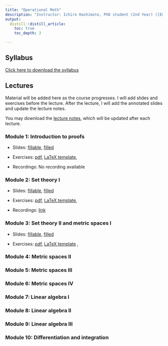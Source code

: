 ```yaml
---
title: "Operational Math"
description: "Instructor: Ichiro Hashimoto, PhD student (2nd Year) ([Email](mailto:ichiro.hashimoto@mail.utoronto.ca))"
output:
  distill::distill_article:
    toc: true
    toc_depth: 3

---
```


## Syllabus
[Click here to download the syllabus](Math/2024/syllabus/syllabus_operational_math.pdf)


## Lectures

Material will be added here as the course progresses. I will add slides and exercises before the lecture. After the lecture, I will add the annotated slides and update the lecture notes. 


<!-- Note: I will comment these in as the course progresses. Before each lecture students will have access to the slides with blanks as well as the exercises (either a pdf or a tex file they can fill in). After each lecture I will add the filled-in slides (I will hand-write during the lecture) and update the lecture notes -->


You may download the [lecture notes](Math/2024/lecture_notes/math_notes.pdf), which will be updated after each lecture.



### Module 1: Introduction to proofs

- Slides: [fillable](Math/2024/module1/slides.pdf),  [filled](Math/2024/module1/slides_filled.pdf) 

- Exercises: [pdf](Math/2024/module1/exercises.pdf), [LaTeX template](Math/2024/module1/exercises.tex),
<!--[solutions](Math/2024/module1/exercise_solutions.pdf)
-->

- Recordings: No recording available

### Module 2: Set theory I

- Slides: [fillable](Math/2024/module2/slides.pdf), [filled](Math/2024/module2/slides_filled.pdf)

- Exercises: [pdf](Math/2024/module2/exercises.pdf), [LaTeX template](Math/2024/module2/exercises.tex), 
<!--
[solutions](Math/2024/module2/exercise_solutions.pdf)
-->

- Recordings: [link](https://play.library.utoronto.ca/watch/13bed2e818ac992a0a4edc1becbddfbb)

### Module 3: Set theory II and metric spaces I
- Slides: [fillable](Math/2024/module3/slides.pdf), [filled](Math/2024/module3/slides_filled.pdf)

- Exercises: [pdf](Math/2024/module3/exercises.pdf), [LaTeX template](Math/2024/module3/exercises.tex) , <!--[solutions](Math/2024/module3/exercise_solutions.pdf)
-->


### Module 4: Metric spaces II
<!--
- Slides: [fillable](Math/2024/module4/slides.pdf), [filled](Math/2024/module4/slides_filled.pdf)

- Exercises: [pdf](Math/2024/module4/exercises.pdf), [LaTeX template](Math/2024/module4/exercises.tex), [solutions](Math/2024/module4/exercise_solutions.pdf)
-->

### Module 5: Metric spaces III
<!--
- Slides: [fillable](Math/2024/module5/slides.pdf), [filled](Math/2024/module5/slides_filled.pdf)

- Exercises: [pdf](Math/2024/module5/exercises.pdf), [LaTeX](Math/2024/module5/exercises.tex), [solutions](Math/2024/module5/exercise_solutions.pdf) 
-->

### Module 6: Metric spaces IV
<!--
- Slides: [fillable](Math/2024/module6/slides.pdf) , [filled](Math/2024/module6/slides_filled.pdf)

- Exercises: [pdf](Math/2024/module6/exercises.pdf), [LaTeX](Math/2024/module6/exercises.tex), [solutions](Math/2024/module6/exercise_solutions.pdf) 
-->
 
### Module 7: Linear algebra I
<!--
- Slides: [fillable](Math/2024/module7/slides.pdf), [filled](Math/2024/module7/slides_filled.pdf)

- Exercises: [pdf](Math/2024/module7/exercises.pdf), [LaTeX](Math/2024/module7/exercises.tex), [solutions](Math/2024/module7/exercise_solutions.pdf)
-->

### Module 8: Linear algebra II
<!--
- Slides: [fillable](Math/2024/module8/slides.pdf), [filled](Math/2024/module8/slides_filled.pdf)

- Exercises: [pdf](Math/2024/module8/exercises.pdf), [LaTeX](Math/2024/module8/exercises.tex), [solutions](Math/2024/module8/exercise_solutions.pdf)
-->

### Module 9: Linear algebra III
<!--
- Slides: [fillable](Math/2024/module9/slides.pdf), [filled](Math/2024/module9/slides_filled.pdf)

- Exercises: [pdf](Math/2024/module9/exercises.pdf), [LaTeX](Math/2024/module9/exercises.tex), [solutions](Math/2024/module9/exercise_solutions.pdf)
-->
 
### Module 10: Differentiation and integration
<!--
- Slides: [fillable](Math/2024/module10/slides.pdf), [filled](Math/2024/module10/slides_filled.pdf)

- Exercises: [pdf](Math/2024/module10/exercises.pdf), [LaTeX](Math/2024/module10/exercises.tex), [solutions](Math/2024/module10/exercise_solutions.pdf)
-->





